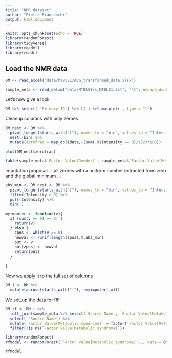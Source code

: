 ```yaml
---
title: "NMR dataset"
author: "Pietro Franceschi"
output: html_document
---
```


```r
knitr::opts_chunk$set(echo = TRUE)
library(randomForest)
library(tidyverse)
library(readxl)
library(readr)
```




## Load the NMR data
```r
DM <- read_excel("data/MTBLS1/ADG_transformed_data.xlsx")

sample_meta <- read_delim("data/MTBLS1/s_MTBLS1.txt", "\t", escape_double = FALSE, trim_ws = TRUE)
```

Let's now give a look

```r
DM %>% select(-`Primary ID`) %>% t(.) %>% matplot(., type = "l")
```


Cleanup columns with only zeroes


```r
DM_nest <- DM %>% 
  pivot_longer(starts_with("["), names_to = "bin", values_to = "Intensity") %>% 
  nest(-bin) %>% 
  mutate(zerofrac = map_dbl(data,~(sum(.x$Intensity == 0)/132)*100))
```

```r
plot(DM_nest$zerofrac)
```


```r
table(sample_meta$`Factor Value[Gender]`, sample_meta$`Factor Value[Metabolic syndrome]`)
```

Imputation proposal ... all zeroes with a uniform number extracted from zero and the global minimum ...


```r
abs_min <- DM_nest <- DM %>% 
  pivot_longer(starts_with("["), names_to = "bin", values_to = "Intensity") %>% 
  filter(Intensity > 0) %>% 
  pull(Intensity) %>% 
  min(.)
```


```r

myimputer <- function(v){
  if (sum(v == 0) == 0) {
    return(v)
  } else {
    zpos <- which(v == 0)
    newval <- runif(length(zpos),0,abs_min)
    out <- v
    out[zpos] <- newval
    return(out)
  }
  
}
```

Now we apply it to the full set of columns

```r
DM_i <- DM %>% 
  mutate(across(starts_with("["), ~myimputer(.x)))
```


We set_up the data for RF


```r
DM_rf <- DM_i %>%
  left_join(sample_meta %>% select(`Source Name`, `Factor Value[Metabolic syndrome]`)) %>% 
  select(-`Source Name`) %>% 
  mutate(`Factor Value[Metabolic syndrome]` = factor(`Factor Value[Metabolic syndrome]`)) %>% 
  filter(!is.na(`Factor Value[Metabolic syndrome]`))
```


```r
library(randomForest)
rfmodel <- randomForest(`Factor Value[Metabolic syndrome]`~., data = DM_rf)

rfmodel
```






